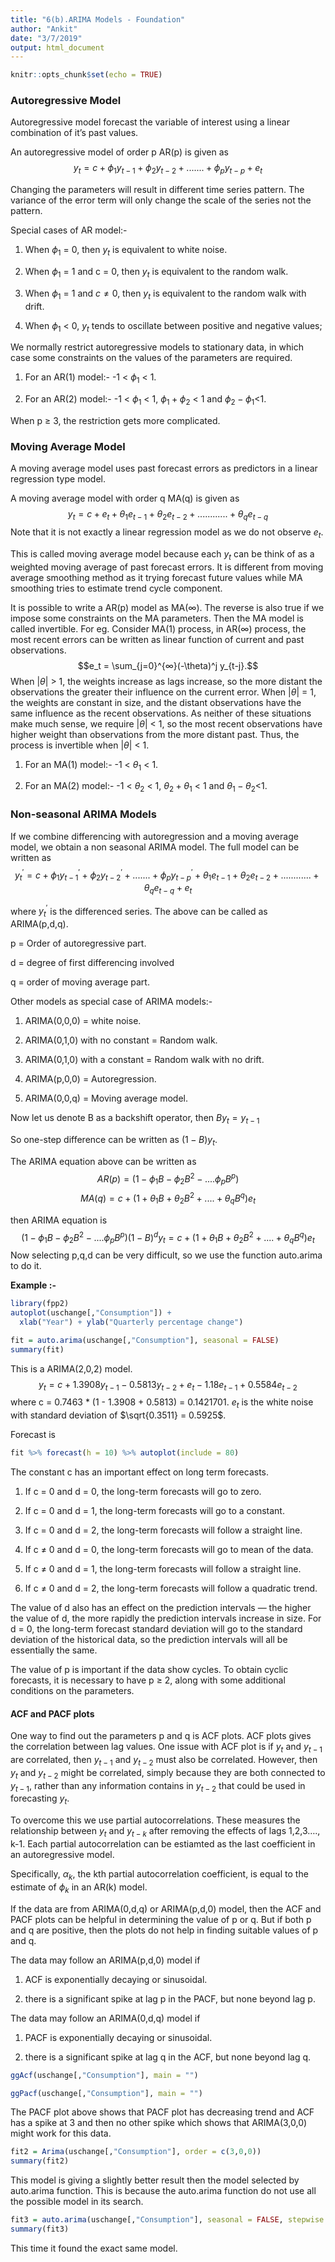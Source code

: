 ```yaml
---
title: "6(b).ARIMA Models - Foundation"
author: "Ankit"
date: "3/7/2019"
output: html_document
---
```


```r
knitr::opts_chunk$set(echo = TRUE)
```

### Autoregressive Model
Autoregressive model forecast the variable of interest using a linear combination of it's past values.

An autoregressive model of order p AR(p) is given as 
$$y_t = c + ϕ_1y_{t-1} + ϕ_2y_{t-2} +.......+ ϕ_py_{t-p} + e_t$$

Changing the parameters will result in different time series pattern. The variance of the error term will only change the scale of the series not the pattern.

Special cases of AR model:-

1. When $ϕ_1$ = 0, then $y_t$ is equivalent to white noise.

2. When $ϕ_1$ = 1 and c = 0, then $y_t$ is equivalent to the random walk.

3. When $ϕ_1$ = 1 and $c \ne 0$, then $y_t$ is equivalent to the random walk with drift.

4. When $ϕ_1$ < 0, $y_t$ tends to oscillate between positive and negative values;

We normally restrict autoregressive models to stationary data, in which case some constraints on the values of the parameters are required.

1. For an AR(1) model:- -1 < $ϕ_1$ < 1.

2. For an AR(2) model:- -1 < $ϕ_1$ < 1, $ϕ_1+ ϕ_2$  < 1  and $ϕ_2 - ϕ_1$<1.

When p $\ge$ 3, the restriction gets more complicated.

### Moving Average Model
A moving average model uses past forecast errors as predictors in a linear regression type model.

A moving average model with order q MA(q) is given as
$$y_t = c + e_t + \theta_1 e_{t-1} + \theta_2 e_{t-2} + ............ + \theta_qe_{t-q}$$
Note that it is not exactly a linear regression model as we do not observe $e_t$.

This is called moving average model because each $y_t$ can be think of as a weighted moving average of past forecast errors. It is different from moving average smoothing method as it trying forecast future values while MA smoothing tries to estimate trend cycle component.

It is possible to write a AR(p) model as MA(∞). The reverse is also true if we impose some constraints on the MA parameters. Then the MA model is called invertible.
For eg. Consider MA(1) process, in AR(∞) process, the most recent errors can be written as linear function of current and past observations.
$$e_t = \sum_{j=0}^{∞}(-\theta)^j y_{t-j}.$$
When |$\theta$| > 1, the weights increase as lags increase, so the more distant the observations the greater their influence on the current error. When |$\theta$| = 1, the weights are constant in size, and the distant observations have the same influence as the recent observations. As neither of these situations make much sense, we require |$\theta$| < 1, so the most recent observations have higher weight than observations from the more distant past. Thus, the process is invertible when |$\theta$| < 1.

1. For an MA(1) model:- -1 < $\theta_1$ < 1.

2. For an MA(2) model:- -1 < $\theta_2$ < 1, $\theta_2 + \theta_1$  < 1  and $\theta_1 - \theta_2$<1.

### Non-seasonal ARIMA Models
If we combine differencing with autoregression and a moving average model, we obtain a non seasonal ARIMA model. The full model can be written as
$$y_{t}^{'} = c + ϕ_1y_{t-1}^{'} + ϕ_2y_{t-2}^{'} +.......+ ϕ_py_{t-p} ^{'}+ \theta_1 e_{t-1} + \theta_2 e_{t-2} + ............ + \theta_qe_{t-q} + e_t$$

where $y_{t}^{'}$ is the differenced series. The above can be called as ARIMA(p,d,q). 

p = Order of autoregressive part.

d = degree of first differencing involved

q = order of moving average part.

Other models as special case of ARIMA models:-

1. ARIMA(0,0,0) = white noise.

2. ARIMA(0,1,0) with no constant = Random walk.

3. ARIMA(0,1,0) with a constant = Random walk with no drift.

4. ARIMA(p,0,0) = Autoregression.

5. ARIMA(0,0,q) = Moving average model.

Now let us denote B as a backshift operator, then $By_t = y_{t-1}$

So one-step difference can be written as $(1-B)y_t$. 

The ARIMA equation above can be written as
$$AR(p) = (1 - ϕ_1B - ϕ_2B^2 - .... ϕ_pB^p)$$
$$MA(q) = c + (1 + \theta_1B + \theta_2B^2 + .... + \theta_qB^q)e_t$$

then ARIMA equation is 
$$(1 - ϕ_1B - ϕ_2B^2 - .... ϕ_pB^p) (1-B)^dy_t = c+ (1+\theta_1B + \theta_2B^2 + .... + \theta_qB^q)e_t$$
Now selecting p,q,d can be very difficult, so we use the function auto.arima to do it.

**Example :-**
```r
library(fpp2)
autoplot(uschange[,"Consumption"]) +
  xlab("Year") + ylab("Quarterly percentage change")
```

```r
fit = auto.arima(uschange[,"Consumption"], seasonal = FALSE)
summary(fit)
```
This is a ARIMA(2,0,2) model.
$$y_t = c + 1.3908 y_{t-1} - 0.5813 y_{t-2} + e_t - 1.18 e_{t-1} + 0.5584 e_{t-2}$$
where c = 0.7463 * (1 - 1.3908 + 0.5813) = 0.1421701.
$e_t$ is the white noise with standard deviation of $\sqrt{0.3511} = 0.5925$.

Forecast is
```r
fit %>% forecast(h = 10) %>% autoplot(include = 80)
```

The constant c has an important effect on long term forecasts.

1. If c = 0 and d = 0, the long-term forecasts will go to zero.

2. If c = 0 and d = 1, the long-term forecasts will go to a constant.

3. If c = 0 and d = 2, the long-term forecasts will follow a straight line.

4. If c $\ne$ 0 and d = 0, the long-term forecasts will go to mean of the data.

5. If c $\ne$ 0 and d = 1, the long-term forecasts will follow a straight line.

6. If c $\ne$ 0 and d = 2, the long-term forecasts will follow a quadratic trend.

The value of d also has an effect on the prediction intervals — the higher the value of d, the more rapidly the prediction intervals increase in size. For d = 0, the long-term forecast standard deviation will go to the standard deviation of the historical data, so the prediction intervals will all be essentially the same.

The value of p is important if the data show cycles. To obtain cyclic forecasts, it is necessary to have p $\ge$ 2, along with some additional conditions on the parameters.

#### ACF and PACF plots
One way to find out the parameters p and q is ACF plots. ACF plots gives the correlation between lag values. 
One issue with ACF plot is if $y_t$ and $y_{t−1}$ are correlated, then $y_{t−1}$ and $y_{t−2}$ must also be correlated. However, then $y_t$ and $y_{t−2}$ might be correlated, simply because they are both connected to $y_{t−1}$, rather than any information contains in $y_{t-2}$ that could be used in forecasting $y_t$.

To overcome this we use partial autocorrelations. These measures the relationship between $y_t$ and $y_{t-k}$ after removing the effects of lags 1,2,3...., k-1. Each partial autocorrelation can be estiamted as the last coefficient in an autoregressive model.

Specifically, $α_k$, the kth partial autocorrelation coefficient, is equal to the estimate of $ϕ_k$ in an AR(k) model.

If the data are from ARIMA(0,d,q) or ARIMA(p,d,0) model, then the ACF and PACF plots can be helpful in determining the value of p or q. But if both p and q are positive, then the plots do not help in finding suitable values of p and q.

The data may follow an ARIMA(p,d,0) model if 

1. ACF is exponentially decaying or sinusoidal.

2. there is a significant spike at lag p in the PACF, but none beyond lag p.

The data may follow an ARIMA(0,d,q) model if 

1. PACF is exponentially decaying or sinusoidal.

2. there is a significant spike at lag q in the ACF, but none beyond lag q.

```r
ggAcf(uschange[,"Consumption"], main = "")
```

```r
ggPacf(uschange[,"Consumption"], main = "")
```

The PACF plot above shows that PACF plot has decreasing trend and ACF has a spike at 3 and then no other spike which shows that ARIMA(3,0,0) might work for this data.

```r
fit2 = Arima(uschange[,"Consumption"], order = c(3,0,0))
summary(fit2)
```

This model is giving a slightly better result then the model selected by auto.arima function.
This is because the auto.arima function do not use all the possible model in its search. 

```r
fit3 = auto.arima(uschange[,"Consumption"], seasonal = FALSE, stepwise = FALSE, approximation = FALSE)
summary(fit3)
```
This time it found the exact same model.
